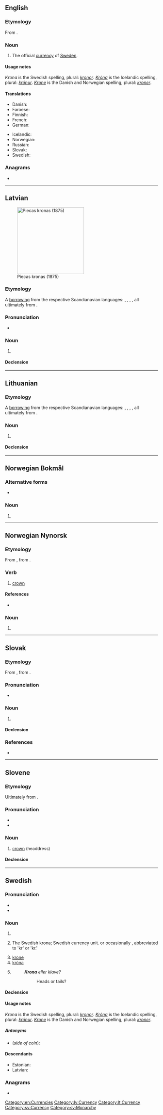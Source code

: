 {{also|króna|kröna|kronā}}
==English==
{{wikipedia|Swedish krona}}

===Etymology===
From {{etyl|sv|en}} {{m|sv|krona||crown}}.

===Noun===
{{en-noun|kronor}}

# The official [[currency]] of [[Sweden]].

====Usage notes====
''Krona'' is the Swedish spelling, plural: ''[[kronor]]''. ''[[króna|Króna]]'' is the Icelandic spelling, plural: ''[[krónur]]''. ''[[Krone]]'' is the Danish and Norwegian spelling, plural: ''[[kroner]]''.

====Translations====
{{trans-top|currency}}
* Danish: {{t|da|krone|c}}
* Faroese: {{t|fo|króna|f}}
* Finnish: {{t+|fi|kruunu}}
* French: {{t+|fr|couronne|f}}
* German: {{t+|de|Krone|f}}
{{trans-mid}}
* Icelandic: {{t+|is|króna|f}}
* Norwegian: {{t+|no|krone|m|f}}
* Russian: {{t+|ru|кро́на|f}}
* Slovak: {{t|sk|krona|f}}
* Swedish: {{t+|sv|krona|c}}
{{trans-bottom}}

===Anagrams===
* {{anagrams|en|Akron|Koran|Ranko|koran}}

[[Category:en:Currencies]]

----

==Latvian==
[[File:Wermlands enskilda.jpg|220px|thumb|Piecas kronas (1875)]]

===Etymology===
A [[borrowing]] from the respective Scandianavian languages: {{etyl|sv|lv}} {{m|sv|krona}}, {{etyl|da|lv}} {{m|da|krone}}, {{etyl|is|lv}} {{m|is|króna}}, {{etyl|fo|lv}} {{m|fo|króna}}, all ultimately from {{etyl|la|lv}} {{m|la|corōna||crown}}.

===Pronunciation===
* {{lv-IPA|krōːna|level}}
{{audio|lv-riga-krona.ogg|lang=lv}}

===Noun===
{{lv-noun|f|4th}}

# {{l|en|krona}} {{gloss|monetary units of the [[Scandinavian]] [[country|countries]] (Swedish ''krona'', Danish and Norwegian ''krone'', Icelandic ''króna'')}}
#: {{ux|lv|piecas '''kronas'''|five '''krona'''|inline=1}}
#: {{ux|lv|papīra '''krona'''|paper '''krona''' (i.e., bills, banknotes)|inline=1}}
#: {{ux|lv|'''kronas''' kurss|the exchange rate of the '''krona'''|inline=1}}
#: {{ux|lv|grāmata maksā piecas '''kronas'''|the book costs five '''krona'''|inline=1}}

====Declension====
{{lv-decl-noun|kron|a|4th}}

[[Category:lv:Currency]]

----

==Lithuanian==

===Etymology===
A [[borrowing]] from the respective Scandianavian languages: {{etyl|sv|lt}} {{m|sv|krona}}, {{etyl|da|lt}} {{m|da|krone}}, {{etyl|is|lt}} {{m|is|króna}}, {{etyl|fo|lt}} {{m|fo|króna}}, all ultimately from {{etyl|la|lt}} {{m|la|corōna||crown}}.

===Noun===
{{lt-noun|head=kronà|f|krònos|2}}

# {{l|en|krona}} {{gloss|currencies of Denmark, Norway, Iceland and Sweden}}

====Declension====
{{lt-noun-f-a-2|kron|kròn}}

[[Category:lt:Currency]]

----

==Norwegian Bokmål==

===Alternative forms===
* {{l|nb|kronen}}

===Noun===
{{head|nb|noun form|g=m|g2=f}}

# {{inflection of|krone||definite|f|s|lang=nb}}

----

==Norwegian Nynorsk==

===Etymology===
From {{etyl|gml|nn}} {{m|gml|krōne}}, from {{etyl|la|nn}} {{m|la|corōna||crown}}.

===Verb===
{{nn-verb-1|kron}}

# [[crown]]

====References====
* {{R:Dokumentasjonsprosjektet|lang=nn}}

===Noun===
{{head|nn|noun form|g=f}}

# {{singular definite of|krone|lang=nn}}

----

==Slovak==

===Etymology===
From {{der|sk|sv|krona}}, from {{der|sk|la|corōna}}.

===Pronunciation===
* {{IPA|lang=sk|/ˈkrona/|/ˈkruːna/}}

===Noun===
{{sk-noun|g=f|gen=krony|pl=krony|genpl=kron|decl=žena}}

# {{lb|sk|numismatics}} {{l|en|krona}} {{qualifier|currency of Sweden}}

====Declension====
{{sk-decl-noun|krona|krony|krone|kronu|krone|kronou|krony|kron|kronám|krony|kronách|kronami}}

===References===
* {{R:SDK}}

----

==Slovene==

===Etymology===
Ultimately from {{etyl|la|sl}} {{m|la|corōna}}.

===Pronunciation===
* {{IPA|lang=sl|/ˈkróːna/}}
* {{sl-tonal|krọ̑na}}

===Noun===
{{sl-noun|króna|f|króne|króne}}

# [[crown]] (headdress)

====Declension====
{{sl-decl-noun-f|krón}}

----

==Swedish==

===Pronunciation===
* {{IPA|/ˈkruːˌna/|lang=sv}}
* {{audio|Sv-krona.ogg|audio|lang=sv}}

===Noun===
{{sv-noun|c}}

# {{l|en|crown}}
# {{l|en|krona}} The Swedish krona; Swedish currency unit. {{l|en|crown}} or occasionally {{l|en|krona}}, abbreviated to 'kr' or 'kr.'
# [[krone]] {{qualifier|Danish and Norwegian currencies}}
# [[króna]] {{qualifier|currencies}}
# {{l|en|heads}} {{qualifier|of a coin}}
#: '''''Krona''' eller klave?''
#:: Heads or tails?

====Declension====
{{sv-infl-noun-c-or|kron}}

====Usage notes====
''Krona'' is the Swedish spelling, plural: ''[[kronor]]''. ''[[Króna]]'' is the Icelandic spelling, plural: ''[[krónur]]''. ''[[Krone]]'' is the Danish and Norwegian spelling, plural: ''[[kroner]]''.

=====Antonyms=====
* (''side of coin''): {{l|sv|klave}}

====Descendants====
* Estonian: {{l|et|kroonu}}
* Latvian: {{l|lv|krona}}

===Anagrams===
* {{anagrams|sv|orkan|korna}}

[[Category:sv:Currency]]
[[Category:sv:Monarchy]]